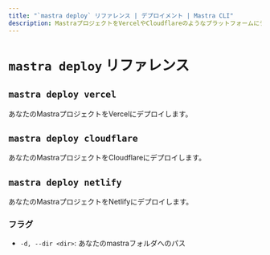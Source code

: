 ```yaml
---
title: "`mastra deploy` リファレンス | デプロイメント | Mastra CLI"
description: MastraプロジェクトをVercelやCloudflareのようなプラットフォームにデプロイするためのmastra deployコマンドのドキュメント。
---
```


# `mastra deploy` リファレンス

## `mastra deploy vercel`

あなたのMastraプロジェクトをVercelにデプロイします。

## `mastra deploy cloudflare`

あなたのMastraプロジェクトをCloudflareにデプロイします。

## `mastra deploy netlify`

あなたのMastraプロジェクトをNetlifyにデプロイします。

### フラグ

- `-d, --dir <dir>`: あなたのmastraフォルダへのパス
